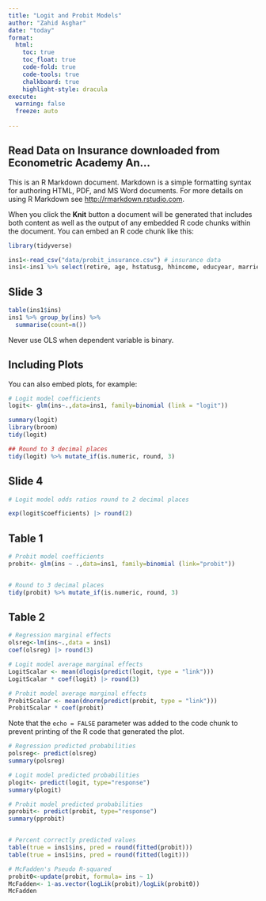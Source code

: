 ---
title: "Logit and Probit Models"
author: "Zahid Asghar"
date: "today"
format: 
  html:
    toc: true
    toc_float: true
    code-fold: true
    code-tools: true
    chalkboard: true
    highlight-style: dracula
execute:
  warning: false
  freeze: auto
  
---

## Read Data on Insurance downloaded from Econometric Academy An...



This is an R Markdown document. Markdown is a simple formatting syntax for authoring HTML, PDF, and MS Word documents. For more details on using R Markdown see <http://rmarkdown.rstudio.com>.

When you click the **Knit** button a document will be generated that includes both content as well as the output of any embedded R code chunks within the document. You can embed an R code chunk like this:

```{r }
library(tidyverse)

ins1<-read_csv("data/probit_insurance.csv") # insurance data
ins1<-ins1 %>% select(retire, age, hstatusg, hhincome, educyear, married, hisp,ins)

```
## Slide 3

```{r}
table(ins1$ins)
ins1 %>% group_by(ins) %>% 
  summarise(count=n())

```

:::{.callout-warning}
Never use OLS when dependent variable is binary.
:::

## Including Plots

You can also embed plots, for example:

```{r pressure, echo=FALSE}
# Logit model coefficients
logit<- glm(ins~.,data=ins1, family=binomial (link = "logit"))

summary(logit) 
library(broom)
tidy(logit)
```

```{r}
## Round to 3 decimal places
tidy(logit) %>% mutate_if(is.numeric, round, 3)

```

## Slide 4

```{r}
# Logit model odds ratios round to 2 decimal places

exp(logit$coefficients) |> round(2)
```
## Table 1

```{r}

# Probit model coefficients
probit<- glm(ins ~ .,data=ins1, family=binomial (link="probit"))


# Round to 3 decimal places
tidy(probit) %>% mutate_if(is.numeric, round, 3)

```
## Table 2

```{r}
# Regression marginal effects
olsreg<-lm(ins~.,data = ins1)
coef(olsreg) |> round(3)
```

```{r}
# Logit model average marginal effects
LogitScalar <- mean(dlogis(predict(logit, type = "link")))
LogitScalar * coef(logit) |> round(3)
```

```{r}

# Probit model average marginal effects
ProbitScalar <- mean(dnorm(predict(probit, type = "link")))
ProbitScalar * coef(probit)
```

Note that the `echo = FALSE` parameter was added to the code chunk to prevent printing of the R code that generated the plot.

```{r}
# Regression predicted probabilities
polsreg<- predict(olsreg)
summary(polsreg)

# Logit model predicted probabilities
plogit<- predict(logit, type="response")
summary(plogit)
```

```{r}
# Probit model predicted probabilities
pprobit<- predict(probit, type="response")
summary(pprobit)


# Percent correctly predicted values
table(true = ins1$ins, pred = round(fitted(probit)))
table(true = ins1$ins, pred = round(fitted(logit))) 

# McFadden's Pseudo R-squared
probit0<-update(probit, formula= ins ~ 1)
McFadden<- 1-as.vector(logLik(probit)/logLik(probit0))
McFadden




```
